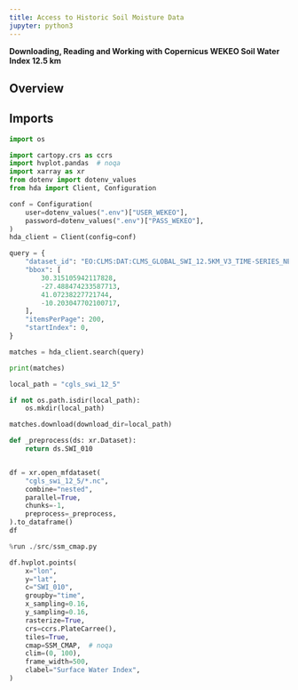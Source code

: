 ```yaml
---
title: Access to Historic Soil Moisture Data
jupyter: python3
---
```


**Downloading, Reading and Working with Copernicus WEKEO Soil Water Index 12.5 km**


## Overview


## Imports


```python
import os

import cartopy.crs as ccrs
import hvplot.pandas  # noqa
import xarray as xr
from dotenv import dotenv_values
from hda import Client, Configuration
```

```python
conf = Configuration(
    user=dotenv_values(".env")["USER_WEKEO"],
    password=dotenv_values(".env")["PASS_WEKEO"],
)
hda_client = Client(config=conf)
```

```python
query = {
    "dataset_id": "EO:CLMS:DAT:CLMS_GLOBAL_SWI_12.5KM_V3_TIME-SERIES_NETCDF",
    "bbox": [
        30.315105942117828,
        -27.488474233587713,
        41.07238227721744,
        -10.203047702100717,
    ],
    "itemsPerPage": 200,
    "startIndex": 0,
}

matches = hda_client.search(query)

print(matches)
```

```python
local_path = "cgls_swi_12_5"

if not os.path.isdir(local_path):
    os.mkdir(local_path)

matches.download(download_dir=local_path)
```

```python
def _preprocess(ds: xr.Dataset):
    return ds.SWI_010


df = xr.open_mfdataset(
    "cgls_swi_12_5/*.nc",
    combine="nested",
    parallel=True,
    chunks=-1,
    preprocess=_preprocess,
).to_dataframe()
df
```

```python
%run ./src/ssm_cmap.py

df.hvplot.points(
    x="lon",
    y="lat",
    c="SWI_010",
    groupby="time",
    x_sampling=0.16,
    y_sampling=0.16,
    rasterize=True,
    crs=ccrs.PlateCarree(),
    tiles=True,
    cmap=SSM_CMAP,  # noqa
    clim=(0, 100),
    frame_width=500,
    clabel="Surface Water Index",
)
```
